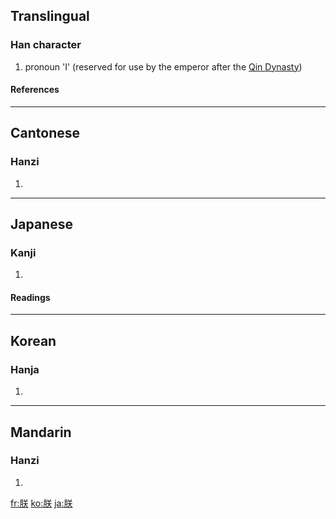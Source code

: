 ==Translingual==
===Han character===
{{Han char|rn=74|rad=月|as=06|sn=10|four=7823<sub>4</sub>|canj=月廿大 (BTK)}}
# pronoun 'I' (reserved for use by the emperor after the [[w:Qin Dynasty|Qin Dynasty]])
====References====
{{Han ref|kx=0505.190|dkj=14361|dj=0884.120|hdz=32071.050|uh=6715|ud=26389|bh=AED3|bd=44755}}

----
==Cantonese==
===Hanzi===
{{yue-hanzi|jyut=|y=jam6}}
# {{defn|Cantonese}}

----
==Japanese==
===Kanji===
{{ja-kanji|grade=c|rs=月06}}
# {{defn|Japanese}} 
====Readings====
{{ja-readings|on=[[ちん]] (chin), [[じん]] (jin), [[ちむ]] (chimu), [[ぢむ]] (jimu)|kun=[[われ]] (ware), [[わが]] (waga),　[[きざし]] (kizashi)}}

----
==Korean==
===Hanja===
{{ko-hanja|hangeul=짐|eumhun=|rv=jim|mr=chim|y=cim}}
# {{defn|Korean}}

----
==Mandarin==
===Hanzi===
{{cmn-hanzi|pin=[[zhèn]] ([[zhen4]])|wg=chen<sup>4</sup>}}
# {{defn|Mandarin}}

[[fr:朕]]
[[ko:朕]]
[[ja:朕]]